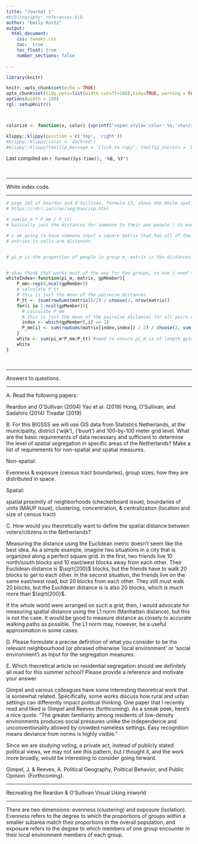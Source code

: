 ```yaml
---
title: "Journal 1"
#bibliography: references.bib
author: "Emily Kurtz"
output: 
  html_document:
    css: tweaks.css
    toc:  true
    toc_float: true
    number_sections: false
 
---
```




```r
library(knitr)

knitr::opts_chunk$set(echo = TRUE)
opts_chunk$set(tidy.opts=list(width.cutoff=100),tidy=TRUE, warning = FALSE, message = FALSE,comment = "#>", cache=TRUE, class.source=c("test"), class.output=c("test2"))
options(width = 100)
rgl::setupKnitr()



colorize <- function(x, color) {sprintf("<span style='color: %s;'>%s</span>", color, x) }

```

```r
klippy::klippy(position = c('top', 'right'))
#klippy::klippy(color = 'darkred')
#klippy::klippy(tooltip_message = 'Click to copy', tooltip_success = 'Done')
```

Last compiled on `r format(Sys.time(), '%B, %Y')`

<br>

----
  
White index code.
  

----




```r
# page 143 of Reardon and O'Sullivan, formula 13, shows the White spatial proximity index
# https://rdrr.io/cran/seg/man/isp.html

# sum(pi_m * P_mm / P_tt)
# basically just the distances for someone to their own people / to everyone else

# i am going to have someone input a square matrix that has all of the people of one group in the first chunk, second in second, etc. let's just start with two groups and a 10 by 10
# entries in cells are distances


# pi_m is the proportion of people in group m, matrix is the distances matrix for each individual to each other (symmetric matrix), and gpMember is an n by g matrix where n is the number of people and g is the number of groups


# okay think that works most of the way for two groups, so now i need to do for n groups
whiteIndex<-function(pi_m, matrix, gpMember){
    P_mm<-rep(0,ncol(gpMember))
    # calculate P_tt
    # this is just the mean of the pairwise distances
    P_tt <- (sum(rowSums(matrix))/2) / choose(2, nrow(matrix))
    for(i in 1:ncol(gpMember)){
      # calculate P_mm
      # this is just the mean of the pairwise distances for all pairs where both in gp i
      index <- which(gpMember[,i] == 1)
      P_mm[i] <- sum(rowSums(matrix[index,index]) / 2) / choose(2, sum(gpMember[,i]))
    }
    white <- sum(pi_m*P_mm/P_tt) #need to ensure pi_m is of length gp1size
    white
}
```

<br>

----
  
Answers to questions.
  

----



A. Read the following papers:

Reardon and O’Sullivan (2004)
Yao et al. (2019)
Hong, O’Sullivan, and Sadahiro (2014)
Tivadar (2019)

B. For this BIGSSS we will use GIS data from Statistics Netherlands, at the municipality, district (‘wijk’), (‘buurt’) and 100-by-100 meter grid level. What are the basic requirements of data necessary and sufficient to determine the level of spatial segregation in specific areas of the Netherlands? Make a list of requirements for non-spatial and spatial measures.

Non-spatial:

Evenness & exposure (census tract boundaries), group sizes, how they are distributed in space.

Spatial:

spatial proximity of neighborhoods (checkerboard issue), boundaries of units (MAUP issue), clustering, concentration, & centralization (location and size of census tract)

C. How would you theoretically want to define the spatial distance between voters/citizens in the Netherlands?

Measuring the distance using the Euclidean metric doesn't seem like the best idea. As a simple example, imagine two situations in a city that is organized along a perfect square grid. In the first, two friends live 10 north/south blocks and 10 east/west blocks away from each other. Their Euclidean distance is $\sqrt{200}$ blocks, but the friends have to walk 20 blocks to get to each other. In the second situation, the friends live on the same east/west road, but 20 blocks from each other. They still must walk 20 blocks, but the Euclidean distance is is also 20 blocks, which is much more than $\sqrt{200}$.

If the whole world were arranged on such a grid, then, I would advocate for measuring spatial distance using the L1 norm (Manhattan distance), but this is not the case. It would be good to measure distance as closely to accurate walking paths as possible. The L1 norm may, however, be a useful approximation in some cases.

D. Please formulate a precise definition of what you consider to be the relevant neighbourhood (or phrased otherwise ‘local environment’ or ‘social environment’) as input for the segregation measures.

E. Which theoretical article on residential segregation should we definitely all read for this summer school? Please provide a reference and motivate your answer.

Gimpel and various colleagues have some interesting theoretical work that is somewhat related. Specifically, some works discuss how rural and urban settings can differently impact political thinking. One paper that I recently read and liked is Gimpel and Reeves (forthcoming). As a sneak peek, here's a nice quote: “The greater familiarity among residents of low-density environments produces social pressures unlike the independence and unconventionality allowed by crowded nameless settings. Easy recognition means deviance from norms is highly visible.”

Since we are studying voting, a private act, instead of publicly stated political views, we may not see this pattern, but I thought it, and the work more broadly, would be interesting to consider going forward.

Gimpel, J. & Reeves, A. Political Geography, Political Behavior, and Public Opinion. (Forthcoming). 




----
  
Recreating the Reardon & O'Sullivan Visual Using iniworld
  

----


There are two dimensions: evenness (clustering) and exposure (isolation). Evenness refers to the degree to which the proportions of groups within a smaller subarea match their proportions in the overall population, and exposure refers to the degree to which members of one group encounter in their local environment members of each group. 




